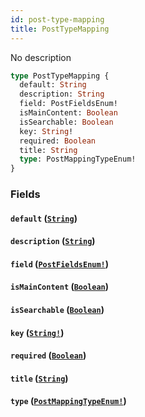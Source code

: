 ```yaml
---
id: post-type-mapping
title: PostTypeMapping
---
```


No description

```graphql
type PostTypeMapping {
  default: String
  description: String
  field: PostFieldsEnum!
  isMainContent: Boolean
  isSearchable: Boolean
  key: String!
  required: Boolean
  title: String
  type: PostMappingTypeEnum!
}
```

### Fields

#### `default` ([`String`](/docs/graphql/scalars/string))

#### `description` ([`String`](/docs/graphql/scalars/string))

#### `field` ([`PostFieldsEnum!`](/docs/graphql/enums/post-fields-enum))

#### `isMainContent` ([`Boolean`](/docs/graphql/scalars/boolean))

#### `isSearchable` ([`Boolean`](/docs/graphql/scalars/boolean))

#### `key` ([`String!`](/docs/graphql/scalars/string))

#### `required` ([`Boolean`](/docs/graphql/scalars/boolean))

#### `title` ([`String`](/docs/graphql/scalars/string))

#### `type` ([`PostMappingTypeEnum!`](/docs/graphql/enums/post-mapping-type-enum))
